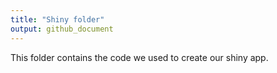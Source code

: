 ```yaml
---
title: "Shiny folder"
output: github_document
---
```

This folder contains the code we used to create our shiny app. 

```r

```
